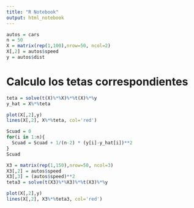 ```yaml
---
title: "R Notebook"
output: html_notebook
---
```



```r
autos = cars
n = 50
X = matrix(rep(1,100),nrow=50, ncol=2)
X[,2] = autos$speed
y = autos$dist
```

# Calculo los tetas correspondientes

```r
teta = solve(t(X)%*%X)%*%t(X)%*%y
y_hat = X%*%teta

```

```r
plot(X[,2],y)
lines(X[,2], X%*%teta, col='red')
```

```r
Scuad = 0
for(i in 1:n){
  Scuad = Scuad + 1/(n-2) * (y[i]-y_hat[i])**2
}
Scuad


```
```r
X3 = matrix(rep(1,150),nrow=50, ncol=3)
X3[,2] = autos$speed
X3[,3] = (autos$speed)**2
teta3 = solve(t(X3)%*%X3)%*%t(X3)%*%y

plot(X[,2],y)
lines(X[,2], X3%*%teta3, col='red')
```

